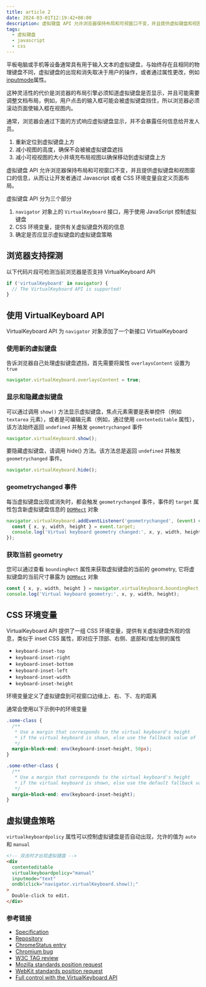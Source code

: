 ```yaml
---
title: article 2
date: 2024-03-01T12:19:42+08:00
description: 虚拟键盘 API 允许浏览器保持布局和可视窗口不变，并且提供虚拟键盘和视图窗口的信息，从而让让开发者通过 Javascript 或者 CSS 环境变量自定义页面布局
tags:
  - 虚拟键盘
  - javascript
  - css
---
```


平板电脑或手机等设备通常具有用于输入文本的虚拟键盘，与始终存在且相同的物理键盘不同，虚拟键盘的出现和消失取决于用户的操作，或者通过属性更改，例如[inputmode](https://developer.mozilla.org/docs/Web/HTML/Global_attributes/inputmode)属性。

这种灵活性的代价是浏览器的布局引擎必须知道虚拟键盘是否显示，并且可能需要调整文档布局，例如，用户点击的输入框可能会被虚拟键盘挡住，所以浏览器必须滚动页面使输入框在视图内。

通常，浏览器会通过下面的方式响应虚拟键盘显示，并不会暴露任何信息给开发人员。

1. 重新定位到虚拟键盘上方
2. 减小视图的高度，确保不会被被虚拟键盘遮挡
3. 减小可视视图的大小并填充布局视图以确保移动到虚拟键盘上方

虚拟键盘 API 允许浏览器保持布局和可视窗口不变，并且提供虚拟键盘和视图窗口的信息，从而让让开发者通过 Javascript 或者 CSS 环境变量自定义页面布局。


虚拟键盘 API 分为三个部分

1. `navigator` 对象上的 `VirtualKeyboard` 接口，用于使用 JavaScript 控制虚拟键盘
2. CSS 环境变量，提供有关虚拟键盘外观的信息
3. 确定是否应显示虚拟键盘的虚拟键盘策略

## 浏览器支持探测

以下代码片段可检测当前浏览器是否支持 VirtualKeyboard API

```javascript
if ('virtualKeyboard' in navigator) {
  // The VirtualKeyboard API is supported!
}
```

## 使用 VirtualKeyboard API

VirtualKeyboard API 为 `navigator` 对象添加了一个新接口 VirtualKeyboard

### 使用新的虚拟键盘

告诉浏览器自己处理虚拟键盘遮挡，首先需要将属性 `overlaysContent` 设置为 `true` 

```javascript
navigator.virtualKeyboard.overlaysContent = true;
```

### 显示和隐藏虚拟键盘

可以通过调用 `show()` 方法显示虚拟键盘，焦点元素需要是表单控件（例如 `textarea` 元素），或者是可编辑元素（例如，通过使用 `contenteditable` 属性），该方法始终返回 `undefined` 并触发 `geometrychanged` 事件

```javascript
navigator.virtualKeyboard.show();
```

要隐藏虚拟键盘，请调用 hide() 方法。该方法总是返回 `undefined` 并触发 `geometrychanged` 事件。

```javascript
navigator.virtualKeyboard.hide();
```

### geometrychanged 事件

每当虚拟键盘出现或消失时，都会触发 `geometrychanged` 事件，事件的 `target` 属性包含新虚拟键盘信息的 [`DOMRect`](https://www.w3.org/TR/geometry-1/#domrect) 对象

```javascript
navigator.virtualKeyboard.addEventListener('geometrychanged', (event) => {
  const { x, y, width, height } = event.target;
  console.log('Virtual keyboard geometry changed:', x, y, width, height);
});
```

### 获取当前 geometry

您可以通过查看 `boundingRect` 属性来获取虚拟键盘的当前的 geometry, 它将虚拟键盘的当前尺寸暴露为 [`DOMRect`](https://www.w3.org/TR/geometry-1/#domrect) 对象

```javascript
const { x, y, width, height } = navigator.virtualKeyboard.boundingRect;
console.log('Virtual keyboard geometry:', x, y, width, height);
```

## CSS 环境变量

VirtualKeyboard API 提供了一组 CSS 环境变量，提供有关虚拟键盘外观的信息，类似于 inset CSS 属性，即对应于顶部、右侧、底部和/或左侧的属性

- `keyboard-inset-top`
- `keyboard-inset-right`
- `keyboard-inset-bottom`
- `keyboard-inset-left`
- `keyboard-inset-width`
- `keyboard-inset-height`

环境变量定义了虚拟键盘到可视窗口边缘上、右、下、左的距离

通常会使用以下示例中的环境变量

```css
.some-class {
  /**
   * Use a margin that corresponds to the virtual keyboard's height
   * if the virtual keyboard is shown, else use the fallback value of `50px`.
   */
  margin-block-end: env(keyboard-inset-height, 50px);
}

.some-other-class {
  /**
   * Use a margin that corresponds to the virtual keyboard's height
   * if the virtual keyboard is shown, else use the default fallback value of `0px`.
   */
  margin-block-end: env(keyboard-inset-height);
}
```

## 虚拟键盘策略

`virtualkeyboardpolicy` 属性可以控制虚拟键盘是否自动出现，允许的值为 `auto` 和 `manual`

```html
<!-- 双击时才出现虚拟键盘 -->
<div
  contenteditable
  virtualkeyboardpolicy="manual"
  inputmode="text"
  ondblclick="navigator.virtualKeyboard.show();"
>
  Double-click to edit.
</div>
```

### 参考链接

- [Specification](https://w3c.github.io/virtual-keyboard/)
- [Repository](https://github.com/w3c/virtual-keyboard/)
- [ChromeStatus entry](https://chromestatus.com/features/5680057076940800)
- [Chromium bug](https://bugs.chromium.org/p/chromium/issues/detail?id=856269)
- [W3C TAG review](https://github.com/w3ctag/design-reviews/issues/507)
- [Mozilla standards position request](https://github.com/mozilla/standards-positions/issues/531)
- [WebKit standards position request](https://lists.webkit.org/pipermail/webkit-dev/2021-May/031862.html)
- [Full control with the VirtualKeyboard API](https://web.dev/virtualkeyboard/)

